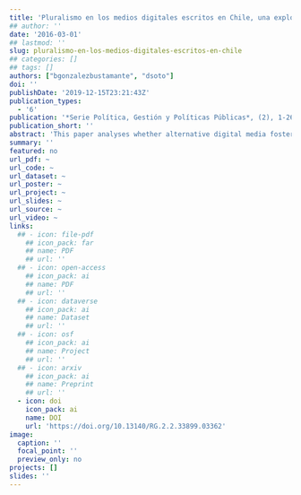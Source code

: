 ```yaml
---
title: 'Pluralismo en los medios digitales escritos en Chile, una exploración de casos clave'
## author: ''
date: '2016-03-01'
## lastmod: ''
slug: pluralismo-en-los-medios-digitales-escritos-en-chile
## categories: []
## tags: []
authors: ["bgonzalezbustamante", "dsoto"]
doi: ''
publishDate: '2019-12-15T23:21:43Z'
publication_types:
  - '6'
publication: '*Serie Política, Gestión y Políticas Públicas*, (2), 1-26. DOI: 10.13140/RG.2.2.33899.03362'
publication_short: ''
abstract: 'This paper analyses whether alternative digital media foster pluralism on the political agenda of Chilean media. It considers a data set collected by tracking the two major written digital media in Chile, which belong to the most significant media holdings, during June 2013, and a non-probabilistic sample of alternative printed digital media. Both content and emotion analysis are carried out to compare their agendas and to analyse their level of diversity and the tone in which the media address these issues. The results show that the political agendas of the alternative media are less diverse than in the case of the written digital media. However, those agendas differ from those of electronic versions of traditional media, which also are highly homogeneous. Also, it is shown that these new media use a more neutral tone in their publications.'
summary: ''
featured: no
url_pdf: ~
url_code: ~
url_dataset: ~
url_poster: ~
url_project: ~
url_slides: ~
url_source: ~
url_video: ~
links:
  ## - icon: file-pdf
    ## icon_pack: far
    ## name: PDF
    ## url: ''
  ## - icon: open-access 
    ## icon_pack: ai
    ## name: PDF
    ## url: ''
  ## - icon: dataverse
    ## icon_pack: ai
    ## name: Dataset
    ## url: ''
  ## - icon: osf
    ## icon_pack: ai
    ## name: Project
    ## url: ''
  ## - icon: arxiv
    ## icon_pack: ai
    ## name: Preprint
    ## url: ''
  - icon: doi
    icon_pack: ai
    name: DOI
    url: 'https://doi.org/10.13140/RG.2.2.33899.03362'
image:
  caption: ''
  focal_point: ''
  preview_only: no
projects: []
slides: ''
---
```

